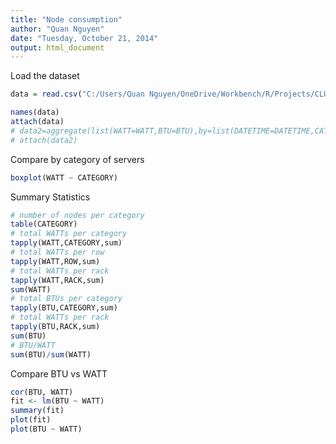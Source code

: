 ```yaml
---
title: "Node consumption"
author: "Quan Nguyen"
date: "Tuesday, October 21, 2014"
output: html_document
---
```

Load the dataset
```r
data = read.csv("C:/Users/Quan Nguyen/OneDrive/Workbench/R/Projects/CLUMEQ power/summary-domain-v2-2014_11_23_20")

names(data)
attach(data)
# data2=aggregate(list(WATT=WATT,BTU=BTU),by=list(DATETIME=DATETIME,CATEGORY=CATEGORY,ROW=ROW,RACK=RACK,NODE=NODE),sum)
# attach(data2)
```

Compare by category of servers

```r
boxplot(WATT ~ CATEGORY)
```

Summary Statistics

```r
# number of nodes per category
table(CATEGORY)
# total WATTs per category
tapply(WATT,CATEGORY,sum)
# total WATTs per row
tapply(WATT,ROW,sum)
# total WATTs per rack
tapply(WATT,RACK,sum)
sum(WATT)
# total BTUs per category
tapply(BTU,CATEGORY,sum)
# total WATTs per rack
tapply(BTU,RACK,sum)
sum(BTU)
# BTU/WATT
sum(BTU)/sum(WATT)
```


Compare BTU vs WATT

```r
cor(BTU, WATT)
fit <- lm(BTU ~ WATT)
summary(fit)
plot(fit)
plot(BTU ~ WATT)
```


